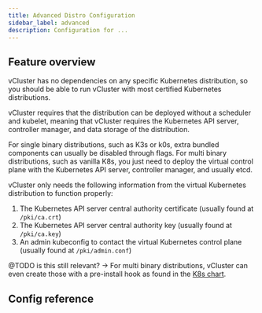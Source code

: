 ```yaml
---
title: Advanced Distro Configuration
sidebar_label: advanced
description: Configuration for ...
---
```



## Feature overview

vCluster has no dependencies on any specific Kubernetes distribution, so you should be able to run vCluster with most certified Kubernetes distributions.

vCluster requires that the distribution can be deployed without a scheduler and kubelet, meaning that vCluster requires the Kubernetes API server, controller manager, and data storage of the distribution.

For single binary distributions, such as K3s or k0s, extra bundled components can usually be disabled through flags. For multi binary distributions, such as vanilla K8s, you just need to deploy the virtual control plane with the Kubernetes API server, controller manager, and usually etcd.


vCluster only needs the following information from the virtual Kubernetes distribution to function properly:
1. The Kubernetes API server central authority certificate (usually found at `/pki/ca.crt`)
2. The Kubernetes API server central authority key (usually found at `/pki/ca.key`)
3. An admin kubeconfig to contact the virtual Kubernetes control plane (usually found at `/pki/admin.conf`)

@TODO is this still relevant? -> For multi binary distributions, vCluster can even create those with a pre-install hook as found in the [K8s chart](https://github.com/loft-sh/vcluster/tree/main/charts/k8s/templates).





## Config reference

<DistroAdvanced/>